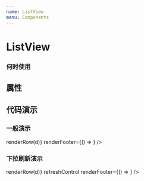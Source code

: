 ```yaml
---
name: ListView
menu: Components
---
```




# ListView

### 何时使用


## 属性

<PropsTable of={ListView} />

## 代码演示

### 一般演示
<Playground>
 <div style={{width: '100%', height: '300px', position: 'relative'}}>
  <ListView 
    dataSource={ds.cloneWithRows([0,1,2,3,4,5])}
    renderRow={(d) => renderRow(d)}
    renderFooter={() => <ListView.FooterNoneData/>}
  />
 </div>
</Playground>

### 下拉刷新演示
<Playground>
 <div style={{width: '100%', height: '300px', position: 'relative'}}>
  <ListView
    dataSource={ds.cloneWithRows([0,1,2,3,4,5])}
    renderRow={(d) => renderRow(d)}
    refreshControl
    renderFooter={() => <ListView.FooterLoading text={'加载中...'}/>}
  />
 </div>
</Playground>


